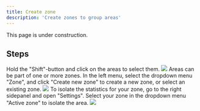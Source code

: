 ```yaml
---
title: Create zone
description: 'Create zones to group areas'
---
```


<Warning>
    This page is under construction.
</Warning>

## Steps

<Steps>
  <Step title="Select an area">
    Hold the "Shift"-button and click on the areas to select them.
    <Frame type="glass">
        <img src="/images/engine/areas/create-zone/step-1.png" />
    </Frame>
  </Step>
  <Step title="Create zone">
    <Info>
      Areas can be part of one or more zones.
    </Info>
    In the left menu, select the dropdown menu "Zone", and click "Create new zone" to create a new zone, or select an existing zone.
    <Frame type="glass">
        <img src="/images/engine/areas/create-zone/step-2.png" />
    </Frame>
  </Step>
  <Step title="Activate zone">
    To isolate the statistics for your zone, go to the right sidepanel and open "Settings". Select your zone in the dropdown menu "Active zone" to isolate the area.
    <Frame type="glass">
        <img src="/images/engine/areas/create-zone/step-3.png" />
    </Frame>
  </Step>
</Steps>
